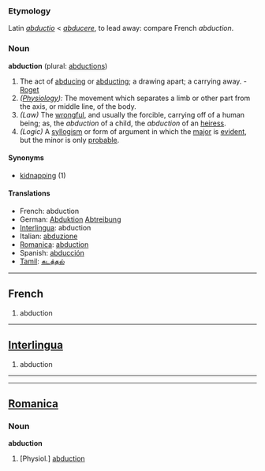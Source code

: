 ===Etymology===
Latin ''[[abductio]]'' < ''[[abducere]]'', to lead away: compare French ''abduction''. 

===Noun===
'''abduction''' (plural: [[abductions]])

#The act of [[abducing]] or [[abducting]]; a drawing apart; a carrying away. - [[Roget]]
#''([[Physiology]]):'' The movement which separates a limb or other part from the axis, or middle line, of the body.
#''(Law)'' The [[wrongful]], and usually the forcible, carrying off of a human being; as, the ''abduction'' of a child, the ''abduction'' of an [[heiress]].
#''(Logic)'' A [[syllogism]] or form of argument in which the [[major]] is [[evident]], but the minor is only [[probable]].

====Synonyms====
*[[kidnapping]] (1)

====Translations====
*French: abduction
*German: [[Abduktion]] [[Abtreibung]]
*[[Interlingua]]: abduction
*Italian: [[abduzione]]
*[[Romanica]]: [[abduction]]
*Spanish: [[abducción]]
*[[Tamil]]: [[கடத்தல்]]

----

==French==

# abduction

----

==[[Interlingua]]==

# abduction
----
----

==[[Romanica]]==
===Noun===
<b>abduction</b>
#[Physiol.] [[abduction]]